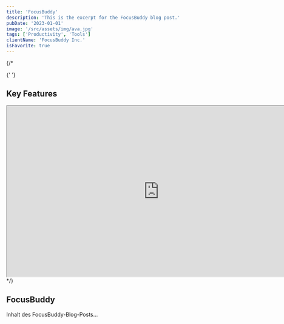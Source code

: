 ```yaml
---
title: 'FocusBuddy'
description: 'This is the excerpt for the FocusBuddy blog post.'
pubDate: '2023-01-01'
image: '/src/assets/img/ava.jpg'
tags: ['Productivity', 'Tools']
clientName: 'FocusBuddy Inc.'
isFavorite: true
---
```


{/\*

{' '}

<ProjectOverview projectType='Client Project' role='Product Designer' />

## Key Features

<div className='grid grid-cols-1 sm:grid-cols-2 lg:grid-cols-3 gap-6'>
	<FeatureCard
		title='Chat Feature'
		description='Enables real-time communication with accountability partners.'
		image='/images/chat-feature.jpg'
	/>
	<FeatureCard title='Focus Sounds & Music' description='Integrated to enhance concentration.' image='/images/focus-sounds.jpg' />
	<FeatureCard title='Timer' description='Pomodoro-style timer for structured work sessions.' image='/images/timer.jpg' />
</div>

<iframe
	width='800'
	height='450'
	src='https://embed.figma.com/proto/d1syqeAQO8LLhMjd007u0U/Lukas-FB-Final-Figma?page-id=141%3A2494&node-id=2128-26868&node-type=canvas&viewport=3145%2C1069%2C0.25&scaling=contain&content-scaling=fixed&starting-point-node-id=2128%3A26868&show-proto-sidebar=1&embed-host=share'
	allowFullScreen
></iframe> */}

## FocusBuddy

Inhalt des FocusBuddy-Blog-Posts...
